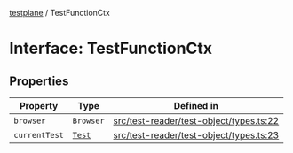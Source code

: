 [testplane](../README.mdx) / TestFunctionCtx

# Interface: TestFunctionCtx

## Properties

| Property | Type | Defined in |
| ------ | ------ | ------ |
| `browser` | `Browser` | [src/test-reader/test-object/types.ts:22](https://github.com/gemini-testing/testplane/blob/57d0b182c37e21d8bdf52acbb137a028841767af/src/test-reader/test-object/types.ts#L22) |
| `currentTest` | [`Test`](../classes/Test.mdx) | [src/test-reader/test-object/types.ts:23](https://github.com/gemini-testing/testplane/blob/57d0b182c37e21d8bdf52acbb137a028841767af/src/test-reader/test-object/types.ts#L23) |
